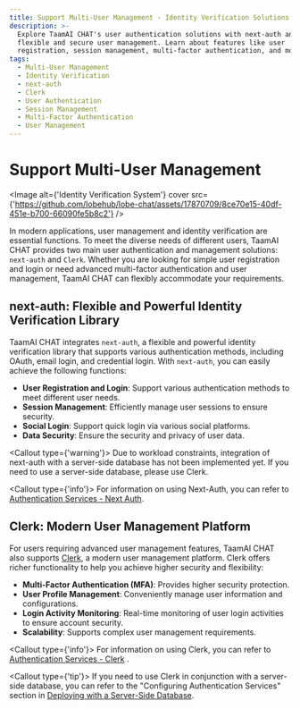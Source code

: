 ```yaml
---
title: Support Multi-User Management - Identity Verification Solutions
description: >-
  Explore TaamAI CHAT's user authentication solutions with next-auth and Clerk for
  flexible and secure user management. Learn about features like user
  registration, session management, multi-factor authentication, and more.
tags:
  - Multi-User Management
  - Identity Verification
  - next-auth
  - Clerk
  - User Authentication
  - Session Management
  - Multi-Factor Authentication
  - User Management
---
```


# Support Multi-User Management

<Image
  alt={'Identity Verification System'}
  cover
  src={'https://github.com/lobehub/lobe-chat/assets/17870709/8ce70e15-40df-451e-b700-66090fe5b8c2'}
/>

In modern applications, user management and identity verification are essential functions. To meet the diverse needs of different users, TaamAI CHAT provides two main user authentication and management solutions: `next-auth` and `Clerk`. Whether you are looking for simple user registration and login or need advanced multi-factor authentication and user management, TaamAI CHAT can flexibly accommodate your requirements.

## next-auth: Flexible and Powerful Identity Verification Library

TaamAI CHAT integrates `next-auth`, a flexible and powerful identity verification library that supports various authentication methods, including OAuth, email login, and credential login. With `next-auth`, you can easily achieve the following functions:

- **User Registration and Login**: Support various authentication methods to meet different user needs.
- **Session Management**: Efficiently manage user sessions to ensure security.
- **Social Login**: Support quick login via various social platforms.
- **Data Security**: Ensure the security and privacy of user data.

<Callout type={'warning'}>
  Due to workload constraints, integration of next-auth with a server-side database has not been
  implemented yet. If you need to use a server-side database, please use Clerk.
</Callout>

<Callout type={'info'}>
  For information on using Next-Auth, you can refer to [Authentication Services - Next
  Auth](/docs/self-hosting/advanced/authentication#next-auth).
</Callout>

## Clerk: Modern User Management Platform

For users requiring advanced user management features, TaamAI CHAT also supports [Clerk](https://clerk.com), a modern user management platform. Clerk offers richer functionality to help you achieve higher security and flexibility:

- **Multi-Factor Authentication (MFA)**: Provides higher security protection.
- **User Profile Management**: Conveniently manage user information and configurations.
- **Login Activity Monitoring**: Real-time monitoring of user login activities to ensure account security.
- **Scalability**: Supports complex user management requirements.

<Callout type={'info'}>
  For information on using Clerk, you can refer to [Authentication Services -
  Clerk](/docs/self-hosting/advanced/authentication#clerk) .
</Callout>

<Callout type={'tip'}>
  If you need to use Clerk in conjunction with a server-side database, you can refer to the
  "Configuring Authentication Services" section in [Deploying with a Server-Side
  Database](/docs/self-hosting/advanced/server-database).
</Callout>

